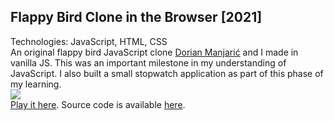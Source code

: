 ## Flappy Bird Clone in the Browser [2021]
Technologies: JavaScript, HTML, CSS
<br/>
An original flappy bird JavaScript clone <a href="https://manjaric.com">Dorian Manjarić</a> and I made in vanilla JS. This was an important milestone in my understanding of JavaScript. I also built a small stopwatch application as part of this phase of my learning.
<br/>
<img src="https://i.imgur.com/dF3qsZo.png" />
<br/>
[Play it here](https://marinolinic.github.io/Flappy_Ghost/flappy.html).
Source code is available <a href="https://github.com/MarinoLinic/Flappy_Ghost">here</a>.